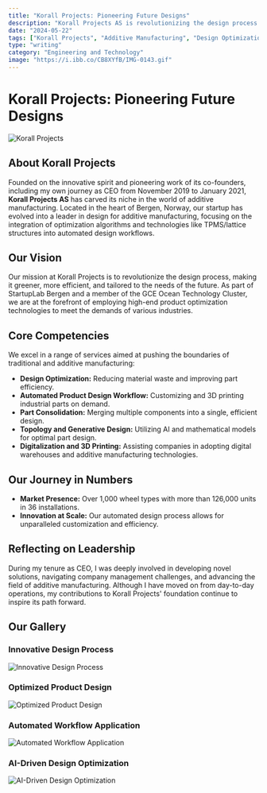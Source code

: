 ```yaml
---
title: "Korall Projects: Pioneering Future Designs"
description: "Korall Projects AS is revolutionizing the design process through innovative additive manufacturing technologies."
date: "2024-05-22"
tags: ["Korall Projects", "Additive Manufacturing", "Design Optimization", "AI", "3D Printing"]
type: "writing"
category: "Engineering and Technology"
image: "https://i.ibb.co/CB8XYfB/IMG-0143.gif"
---
```


# Korall Projects: Pioneering Future Designs

![Korall Projects](https://i.ibb.co/CB8XYfB/IMG-0143.gif)

## About Korall Projects

Founded on the innovative spirit and pioneering work of its co-founders, including my own journey as CEO from November 2019 to January 2021, **Korall Projects AS** has carved its niche in the world of additive manufacturing. Located in the heart of Bergen, Norway, our startup has evolved into a leader in design for additive manufacturing, focusing on the integration of optimization algorithms and technologies like TPMS/lattice structures into automated design workflows.

## Our Vision

Our mission at Korall Projects is to revolutionize the design process, making it greener, more efficient, and tailored to the needs of the future. As part of StartupLab Bergen and a member of the GCE Ocean Technology Cluster, we are at the forefront of employing high-end product optimization technologies to meet the demands of various industries.

## Core Competencies

We excel in a range of services aimed at pushing the boundaries of traditional and additive manufacturing:

- **Design Optimization:** Reducing material waste and improving part efficiency.
- **Automated Product Design Workflow:** Customizing and 3D printing industrial parts on demand.
- **Part Consolidation:** Merging multiple components into a single, efficient design.
- **Topology and Generative Design:** Utilizing AI and mathematical models for optimal part design.
- **Digitalization and 3D Printing:** Assisting companies in adopting digital warehouses and additive manufacturing technologies.

## Our Journey in Numbers

- **Market Presence:** Over 1,000 wheel types with more than 126,000 units in 36 installations.
- **Innovation at Scale:** Our automated design process allows for unparalleled customization and efficiency.

## Reflecting on Leadership

During my tenure as CEO, I was deeply involved in developing novel solutions, navigating company management challenges, and advancing the field of additive manufacturing. Although I have moved on from day-to-day operations, my contributions to Korall Projects' foundation continue to inspire its path forward.

## Our Gallery

### Innovative Design Process

![Innovative Design Process](https://i.ibb.co/BGT6S1d/IMG-0144.gif)

### Optimized Product Design

![Optimized Product Design](https://i.ibb.co/Lv6dXDZ/IMG-5863.png)

### Automated Workflow Application

![Automated Workflow Application](https://i.ibb.co/rpYhszC/IMG-5865.gif)

### AI-Driven Design Optimization

![AI-Driven Design Optimization](https://i.ibb.co/Lv6dXDZ/IMG-5863.png)
